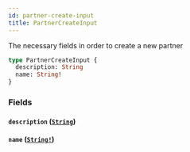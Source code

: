 ```yaml
---
id: partner-create-input
title: PartnerCreateInput
---
```


The necessary fields in order to create a new partner

```graphql
type PartnerCreateInput {
  description: String
  name: String!
}
```

### Fields

#### `description` ([`String`](/developers/shared-apis/adminidentity-api/graphql/reference/scalars/string))

#### `name` ([`String!`](/developers/shared-apis/adminidentity-api/graphql/reference/scalars/string))
